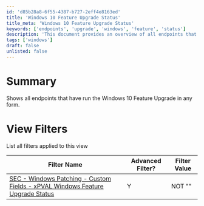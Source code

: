 ```yaml
---
id: 'd85b28a8-6f55-4387-b727-2eff4e8163ed'
title: 'Windows 10 Feature Upgrade Status'
title_meta: 'Windows 10 Feature Upgrade Status'
keywords: ['endpoints', 'upgrade', 'windows', 'feature', 'status']
description: 'This document provides an overview of all endpoints that have undergone the Windows 10 Feature Upgrade, detailing the filters applied to view their status and condition.'
tags: ['windows']
draft: false
unlisted: false
---
```

# Summary

Shows all endpoints that have run the Windows 10 Feature Upgrade in any form.

# View Filters

List all filters applied to this view

| Filter Name                                                                                      | Advanced Filter? | Filter Value |
|--------------------------------------------------------------------------------------------------|------------------|--------------|
| [SEC - Windows Patching - Custom Fields - xPVAL Windows Feature Upgrade Status](https://proval.itglue.com/DOC-5078775-10784808) | Y                | NOT ""       |












